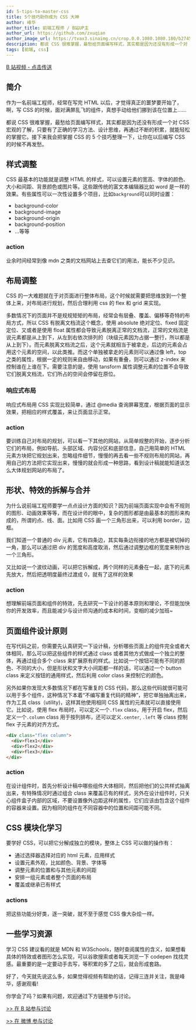 ```yaml
---
id: 5-tips-to-master-css
title: 5个技巧助你成为 CSS 大神
author: 峰华
author_title: 前端工程师 / B站UP主
author_url: https://github.com/zxuqian
author_image_url: https://tvax3.sinaimg.cn/crop.0.0.1080.1080.180/b2745d44ly8g8s4muqeggj20u00u0n0k.jpg?KID=imgbed,tva&Expires=1582389585&ssig=EvXmyu%2FXsX
description: 都说 CSS 很难掌握，最愁给页面编写样式，其实都是因为还没有形成一个对 CSS 宏观的了解，只要有了正确的学习方法、设计思维，再通过不断的积累，就能轻松的掌握它。接下来我会把掌握 CSS 的 5 个技巧整理一下，让你在以后编写 CSS 的时候不再发愁。
tags: [前端, css]
---
```


[B 站视频 - 点击传送](https://www.bilibili.com/video/BV1Pt4y1m7ns/) 

## 简介

作为一名前端工程师，经常在写完 HTML 以后，才觉得真正的噩梦要开始了，啊，写 CSS 的时候，面对满屏乱飞的组件，真想手动给他们挪到该在位置上……

都说 CSS 很难掌握，最愁给页面编写样式，其实都是因为还没有形成一个对 CSS 宏观的了解，只要有了正确的学习方法、设计思维，再通过不断的积累，就能轻松的掌握它。接下来我会把掌握 CSS 的 5 个技巧整理一下，让你在以后编写 CSS 的时候不再发愁。

## 样式调整

CSS 最基本的功能就是调整 HTML 的样式，可以设置元素的宽高、字体的颜色、大小和间距、背景颜色或图片等。这些跟传统的富文本编辑器比如 word 是一样的效果。有些属性可以一次性设置多个项目，比如`background`可以同时设置：

- background-color
- background-image
- background-origin
- background-position
- ...等等

### action

业余时间经常到像 mdn 之类的文档网站上去查它们的用法，能长不少见识。

<!-- truncate -->

## 布局调整

CSS 的一大难题就在于对页面进行整体布局，这个时候就需要把思维放到一个整体上来，对布局进行规划，然后合理利用 css 的 flex 和 grid 来实现。

多数情况下的页面并不是规规矩矩的布局，经常会有层叠、覆盖、偏移等奇特的布局方式，所以 CSS 有脱离文档流这个概念，使用 absolute 绝对定位、fixed 固定定位、又或者是使用 float 属性都会导致元素脱离正常的文档流，正常的文档流是说元素都是从上到下，从左到右依次排列的（块级元素因为占据一整行，所以都是从上到下）。而元素脱离文档流之后，这个元素就相当于被拿走，后边的元素会占用这个元素的空间，以此类推。而这个单独被拿走的元素则可以通过像 left，top 之类的属性，根据一定的规则来自由移动，如果有重叠，则可以通过 z-index 来控制谁在上谁在下。需要注意的是，使用 tansform 属性调整元素的位置不会导致它们脱离文档流，它们所占的空间会停留在原位。

### 响应式布局

响应式布局用 CSS 实现比较简单，通过 @media 查询屏幕宽度，根据页面的显示效果，把相应的样式覆盖，来让页面显示正常。

### action

要训练自己对布局的规划，可以看一下其他的网站，从简单规整的开始，逐步分析它们的布局，例如导航、头部区域、内容分区和底部信息，自己用简单的 HTML 元素方块把它规划出来，忽略组件细节，慢慢的再去看一些不规则布局的网站，再用自己的方法把它实现出来，慢慢的就会形成一种思路，看到设计稿就能知道该怎么大体规划网站的布局了。

## 形状、特效的拆解与合并

为什么说前端工程师要学一点点设计方面的知识？因为前端页面实现中会有不规则的图形、动画效果等等，而在设计师的眼中，复杂的图形都是由最基本的图形来构成的，所谓的点、线、面。比如用 CSS 画一个三角形出来，可以利用 border，边框。

我们知道一个普通的 div 元素，它有四条边，其实每条边衔接的地方都是被切掉的一角，那么可以通过把 div 的宽度和高度取消，然后通过调整边框的宽度来制作出一个三角形。


又比如说一个波纹动画，可以把它拆解成，两个同样的元素叠在一起，底下的元素先放大，然后把透明度最终过渡成 0，就有了这样的效果


### action

想理解前端页面和组件的特效，先去研究一下设计的基本原则和理论，不但能加快你的开发效率，而且能减少与设计师沟通的成本和时间，变相的减少加班~


## 页面组件设计原则

在写代码之前，你需要先认真研究一下设计稿，分析哪些页面上的组件完全或者大体相同，那么可以把这些组件的样式通过 class 或者其他方式做成一个独立的整体，再通过组合多个 class 来扩展原有的样式。比如说一个按钮可能有不同的颜色、不同的大小，但是形状和文字大小间距都一样的话，可以通过一个 button class 来定义按钮的通用样式，然后利用 color class 来控制它的颜色。


另外如果你发现大多数情况下都在写重复的 CSS 代码，那么这些代码就很可能可以用于多个组件，这种情况下本着“不编写重复代码的精神”，把它单独抽离出来，作为工具 class（utility)，这样其他使用相同 CSS 属性的元素就可以直接使用它。比如说，使用 flex 布局时，可以定义一个`.flex` class，用于开启 flex，然后定义一个`.column` class 用于按列排布，还可以定义`.center`, `.left` 等 class 控制 flex 子元素的对齐方式。

```html
<div class="flex column">
  <div>flex1</div>
  <div>flex2</div>
  <div>flex3</div>
</div>
```

### action

在设计组件时，首先分析设计稿中哪些组件大体相同，然后把他们的公共样式抽离出来，有特殊情况时通过组合 class 来覆盖已有的样式，另外在设计组件时，只关心组件盒子内部的区域，不要设置像外边距这样的属性，它们应该由包含这个组件的容器来设置。因为相同的组件在不同容器中的位置和间距可能不同。

## CSS 模块化学习

要学好 CSS，可以把它分解成独立的模块，整体上 CSS 可以做的操作有：

- 通过选择器选择对应的 html 元素，应用样式
- 设置元素外观，比如颜色、背景、字体等
- 调整元素的位置和与其他元素的间距
- 安排一组元素或者整个页面的布局
- 覆盖或继承已有样式

### actions

把这些功能分好类，逐一突破，就不至于感觉 CSS 像大杂烩一样。

## 一些学习资源

学习 CSS 建议看的就是 MDN 和 W3Schools，随时查阅属性的含义，如果想看具体的特效或者图形怎么实现，可以谷歌搜索或者每天浏览一下 codepen 找找灵感。最重要的是一定要动手去写，等积累的多了之后，就会形成套路。

好了，今天就先说这么多，如果觉得视频有帮助的话，记得三连并关注，我是峰华，感谢观看!


你学会了吗？如果有问题，欢迎通过下方链接参与讨论。

[>> 在 B 站参与讨论](https://www.bilibili.com/video/BV1Pt4y1m7ns/)

[>> 在 微博 参与讨论](https://weibo.com/2993970500/IFri83Xs4)
